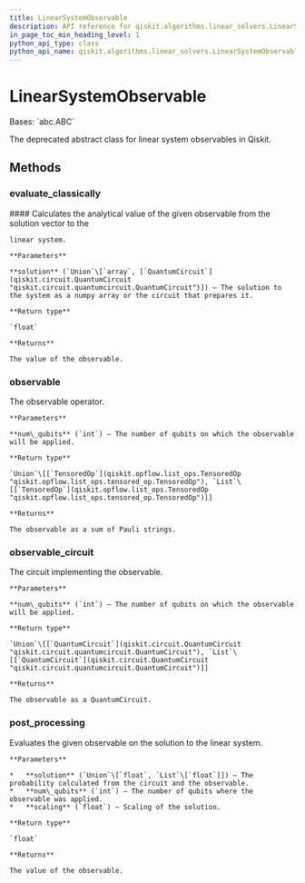 ```yaml
---
title: LinearSystemObservable
description: API reference for qiskit.algorithms.linear_solvers.LinearSystemObservable
in_page_toc_min_heading_level: 1
python_api_type: class
python_api_name: qiskit.algorithms.linear_solvers.LinearSystemObservable
---
```


# LinearSystemObservable

<Class id="qiskit.algorithms.linear_solvers.LinearSystemObservable" isDedicatedPage={true} github="https://github.com/qiskit/qiskit/tree/stable/0.22/qiskit/algorithms/linear_solvers/observables/linear_system_observable.py" signature="LinearSystemObservable" modifiers="class">
  Bases: `abc.ABC`

  The deprecated abstract class for linear system observables in Qiskit.

  ## Methods

  ### evaluate\_classically

  <Function id="qiskit.algorithms.linear_solvers.LinearSystemObservable.evaluate_classically" signature="LinearSystemObservable.evaluate_classically(solution)" modifiers="abstract">
    #### Calculates the analytical value of the given observable from the solution vector to the

    linear system.

    **Parameters**

    **solution** (`Union`\[`array`, [`QuantumCircuit`](qiskit.circuit.QuantumCircuit "qiskit.circuit.quantumcircuit.QuantumCircuit")]) – The solution to the system as a numpy array or the circuit that prepares it.

    **Return type**

    `float`

    **Returns**

    The value of the observable.
  </Function>

  ### observable

  <Function id="qiskit.algorithms.linear_solvers.LinearSystemObservable.observable" signature="LinearSystemObservable.observable(num_qubits)" modifiers="abstract">
    The observable operator.

    **Parameters**

    **num\_qubits** (`int`) – The number of qubits on which the observable will be applied.

    **Return type**

    `Union`\[[`TensoredOp`](qiskit.opflow.list_ops.TensoredOp "qiskit.opflow.list_ops.tensored_op.TensoredOp"), `List`\[[`TensoredOp`](qiskit.opflow.list_ops.TensoredOp "qiskit.opflow.list_ops.tensored_op.TensoredOp")]]

    **Returns**

    The observable as a sum of Pauli strings.
  </Function>

  ### observable\_circuit

  <Function id="qiskit.algorithms.linear_solvers.LinearSystemObservable.observable_circuit" signature="LinearSystemObservable.observable_circuit(num_qubits)" modifiers="abstract">
    The circuit implementing the observable.

    **Parameters**

    **num\_qubits** (`int`) – The number of qubits on which the observable will be applied.

    **Return type**

    `Union`\[[`QuantumCircuit`](qiskit.circuit.QuantumCircuit "qiskit.circuit.quantumcircuit.QuantumCircuit"), `List`\[[`QuantumCircuit`](qiskit.circuit.QuantumCircuit "qiskit.circuit.quantumcircuit.QuantumCircuit")]]

    **Returns**

    The observable as a QuantumCircuit.
  </Function>

  ### post\_processing

  <Function id="qiskit.algorithms.linear_solvers.LinearSystemObservable.post_processing" signature="LinearSystemObservable.post_processing(solution, num_qubits, scaling=1)" modifiers="abstract">
    Evaluates the given observable on the solution to the linear system.

    **Parameters**

    *   **solution** (`Union`\[`float`, `List`\[`float`]]) – The probability calculated from the circuit and the observable.
    *   **num\_qubits** (`int`) – The number of qubits where the observable was applied.
    *   **scaling** (`float`) – Scaling of the solution.

    **Return type**

    `float`

    **Returns**

    The value of the observable.
  </Function>
</Class>

